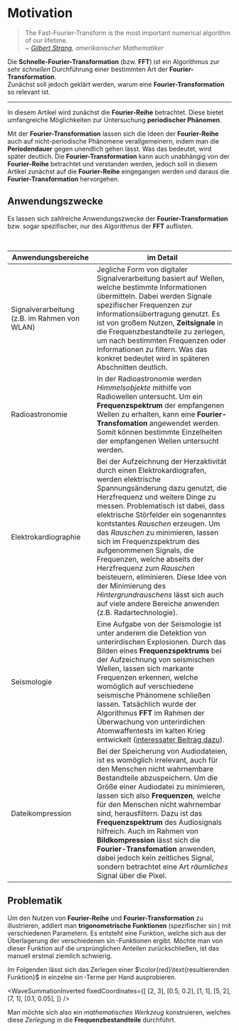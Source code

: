 
# Motivation

> The Fast-Fourier-Transform is the most important numerical algorithm of our lifetime.  
> ~ <cite>[Gilbert Strang](https://en.wikipedia.org/wiki/Gilbert_Strang), amerikanischer Mathematiker</cite>

Die **Schnelle-Fourier-Transformation** (bzw. **FFT**) ist ein Algorithmus zur sehr _schnellen_ Durchführung einer bestimmten Art der **Fourier-Transformation**.  
Zunächst soll jedoch geklärt werden, warum eine **Fourier-Transformation** so relevant ist.

---

In diesem Artikel wird zunächst die **Fourier-Reihe** betrachtet. Diese bietet umfangreiche Möglichkeiten zur Untersuchung **periodischer Phänomen**.

Mit der **Fourier-Transformation** lassen sich die Ideen der **Fourier-Reihe** auch auf nicht-periodische Phänomene verallgemeinern, indem man die **Periodendauer** gegen unendlich gehen lässt. Was das bedeutet, wird später deutlich.
Die **Fourier-Transformation** kann auch unabhängig von der **Fourier-Reihe** betrachtet und verstanden werden, jedoch soll in diesem Artikel zunächst auf die **Fourier-Reihe** eingegangen werden und daraus die **Fourier-Transformation** hervorgehen.

## Anwendungszwecke

Es lassen sich zahlreiche Anwendungszwecke der **Fourier-Transformation** bzw. sogar spezifischer, nur des Algorithmus der **FFT** auflisten.

<br />

| Anwendungsbereiche                           | im Detail                                                                                                                                                                                                                                                                                                                                                                                                                                                                                                                                                                                               |
| -------------------------------------------- | ------------------------------------------------------------------------------------------------------------------------------------------------------------------------------------------------------------------------------------------------------------------------------------------------------------------------------------------------------------------------------------------------------------------------------------------------------------------------------------------------------------------------------------------------------------------------------------------------------- |
| Signalverarbeitung (z.B. im Rahmen von WLAN) | Jegliche Form von digitaler Signalverarbeitung basiert auf Wellen, welche bestimmte Informationen übermitteln. Dabei werden Signale spezifischer Frequenzen zur Informationsübertragung genutzt. Es ist von großem Nutzen, **Zeitsignale** in die Frequenzbestandteile zu zerlegen, um nach bestimmten Frequenzen oder Informationen zu filtern. Was das konkret bedeutet wird in späteren Abschnitten deutlich.                                                                                                                                                                                        |
| Radioastronomie                              | In der Radioastronomie werden _Himmelsobjekte_ mithilfe von Radiowellen untersucht. Um ein **Frequenzspektrum** der empfangenen Wellen zu erhalten, kann eine **Fourier-Transfomation** angewendet werden. Somit können bestimmte Einzelheiten der empfangenen Wellen untersucht werden.                                                                                                                                                                                                                                                                                                                |
| Elektrokardiographie                         | Bei der Aufzeichnung der Herzaktivität durch einen Elektrokardiografen, werden elektrische Spannungsänderung dazu genutzt, die Herzfrequenz und weitere Dinge zu messen. Problematisch ist dabei, dass elektrische Störfelder ein sogenanntes kontstantes _Rauschen_ erzeugen. Um das _Rauschen_ zu minimieren, lassen sich im Frequenzspektrum des aufgenommenen Signals, die Frequenzen, welche abseits der Herzfrequenz zum _Rauschen_ beisteuern, eliminieren. Diese Idee von der Minimierung des _Hintergrundrauschens_ lässt sich auch auf viele andere Bereiche anwenden (z.B. Radartechnologie). |
| Seismologie                                  | Eine Aufgabe von der Seismologie ist unter anderem die Detektion von unterirdischen Explosionen. Durch das Bilden eines **Frequenzspektrums** bei der Aufzeichnung von seismischen Wellen, lassen sich markante Frequenzen erkennen, welche womöglich auf verschiedene seismische Phänomene schließen lassen. Tatsächlich wurde der Algorithmus **FFT** im Rahmen der Überwachung von unterirdichen Atomwaffentests im kalten Krieg entwickelt ([interessater Beitrag dazu](https://www.youtube.com/watch?v=nmgFG7PUHfo)).                                                                              |
| Dateikompression                             | Bei der Speicherung von Audiodateien, ist es womöglich irrelevant, auch für den Menschen nicht wahrnembare Bestandteile abzuspeichern. Um die Größe einer Audiodatei zu minimieren, lassen sich also **Frequenzen**, welche für den Menschen nicht wahrnembar sind, herausfiltern. Dazu ist das **Frequenzspektrum** des Audiosignals hilfreich. Auch im Rahmen von **Bildkompression** lässt sich die **Fourier-Transfomation** anwenden, dabei jedoch kein zeitliches Signal, sondern betrachtet eine Art _räumliches_ Signal über die Pixel.                                                         |

## Problematik

Um den Nutzen von **Fourier-Reihe** und **Fourier-Transformation** zu illustrieren, addiert man **trigonometrische Funktionen** (spezifischer $\sin$) mit verschiedenen Parametern.
Es entsteht eine Funktion, welche sich aus der Überlagerung der verschiedenen $\sin$-Funktionen ergibt.
Möchte man von dieser Funktion auf die ursprünglichen Anteilen zurückschließen, ist das manuell erstmal ziemlich schwierig.

Im Folgenden lässt sich das Zerlegen einer $\color{red}\text{resultierenden Funktion}$ in einzelne $\sin$-Terme per Hand ausprobieren.

<WaveSummationInverted
  fixedCoordinates={[
    [2, 3],
    [0.5, 0.2],
    [1, 1],
    [5, 2],
    [7, 1],
    [0.1, 0.05],
  ]}
/>

Man möchte sich also ein _mathematisches Werkzeug_ konstruieren, welches diese _Zerlegung_ in die **Frequenzbestandteile** durchführt.
